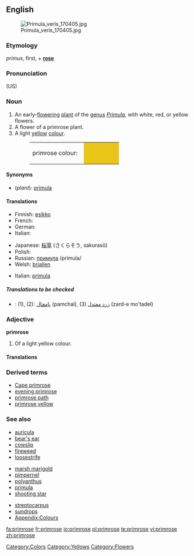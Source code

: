 {{wikipedia}}
==English==
[[Image:Primula veris 170405.jpg|thumb]]

===Etymology===
{{L.}} ''primus'', first, + '''[[rose]]'''

===Pronunciation===
(US) {{IPA|/ˈprɪmˌroʊz/}}

===Noun===
{{en-noun}}

# An early-[[flower]]ing [[plant]] of the [[genus]] ''[[Primula]]'', with white, red, or yellow flowers.
# A flower of a primrose plant.
# A light [[yellow]] [[colour]].
#:<table><tr><td>primrose colour: &nbsp;</td><td bgcolor="#E9C518" width="80">&nbsp; </td></tr></table>

====Synonyms====
*(''plant''): [[primula]]

====Translations====
{{trans-top|plant}}
*Finnish: [[esikko]]
*French: {{t+|fr|primevère|f}}
*German: {{t-|de|Primel|f}}
*Italian: {{t+|it|primula|f}}
{{trans-mid}}
*Japanese: [[桜草]] (さくらそう, sakurasō)
*Polish: {{t-|pl|pierwiosnek|m}}
*Russian: [[примула]] /prímula/ {{f}}
*Welsh: [[briallen]]
{{trans-bottom}}

{{trans-top|flower}}
*Italian: [[primula#Italian|primula]] {{f}}
{{trans-mid}}
{{trans-bottom}}

{{trans-top|colour}}
{{trans-mid}}
{{trans-bottom}}

=====Translations to be checked=====
{{checktrans}}
<!--Remove this section once all of the translations below have been moved into the tables above.-->
*{{ttbc|Persian}}: (1), (2): [[پامچال]] (pamchal), (3) [[زرد معتدل]] (zard-e mo'tadel)

===Adjective===
'''primrose'''

# Of a light yellow colour.

====Translations====
{{trans-top|colour}}
{{trans-mid}}
{{trans-bottom}}

===Derived terms===
*[[Cape primrose]]
*[[evening primrose]]
*[[primrose path]]
*[[primrose yellow]]

===See also===
{{top3}}
*[[auricula]]
*[[bear's ear]]
*[[cowslip]]
*[[fireweed]]
*[[loosestrife]]
{{mid3}}
*[[marsh marigold]]
*[[pimpernel]]
*[[polyanthus]]
*[[primula]]
*[[shooting star]]
{{mid3}}
*[[streptocarpus]]
*[[sundrops]]
*[[Appendix:Colours]]
{{bottom}}

[[Category:Colors]]
[[Category:Yellows]]
[[Category:Flowers]]

[[fa:primrose]]
[[fr:primrose]]
[[io:primrose]]
[[pl:primrose]]
[[te:primrose]]
[[vi:primrose]]
[[zh:primrose]]